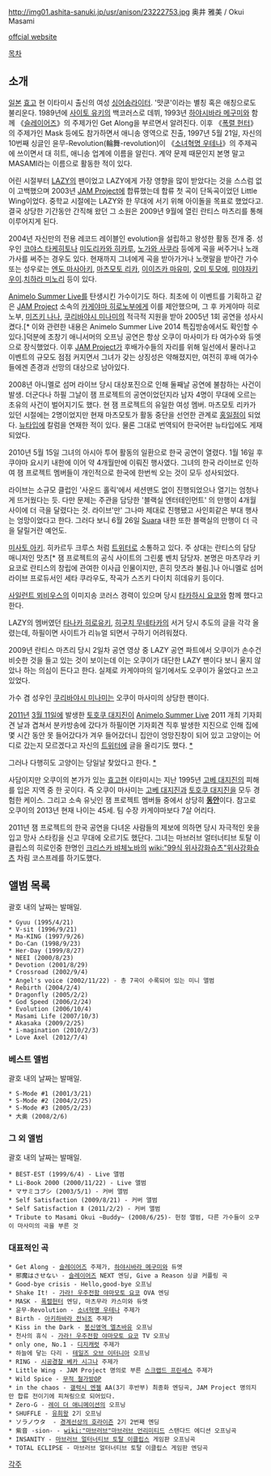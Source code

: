 http://img01.ashita-sanuki.jp/usr/anison/23222753.jpg 奥井 雅美 / Okui Masami

[http://www.makusonia.com/ offcial website]

[[목차]]

== 소개 ==
[[일본]] [[효고]] 현 이타미시 출신의 여성 [[싱어송라이터]]. '맛쿤'이라는 별칭 혹은 애칭으로도 불리운다. 1989년에 [[사이토 유키]]의 백코러스로 데뷔, 1993년 [[하야시바라 메구미]]와 함께 《[[슬레이어즈]]》의 주제가인 Get Along을 부르면서 알려진다. 이후 《[[폭렬 헌터]]》의 주제가인 Mask 등에도 참가하면서 애니송 영역으로 진출, 1997년 5월 21일, 자신의 10번째 싱글인 윤무-Revolution(輪舞-revolution)이 《[[소녀혁명 우테나]]》의 주제곡에 쓰이면서 대 히트, 애니송 업계에 이름을 알린다. 계약 문제 때문인지 본명 말고 MASAMI라는 이름으로 활동한 적이 있다.

어린 시절부터 [[LAZY]]의 팬이었고 LAZY에게 가장 영향을 많이 받았다는 것을 스스럼 없이 고백했으며 2003년 [[JAM Project]]에 합류했는데 합류 첫 곡이 단독곡이었던 Little Wing이었다. 중학교 시절에는 LAZY와 한 무대에 서기 위해 아이돌을 목표로 했었다고. 결국 상당한 기간동안 간직해 왔던 그 소원은 2009년 9월에 열린 란티스 마츠리를 통해 이루어지게 된다.

2004년 자신만의 전용 레코드 레이블인 evolution을 설립하고 왕성한 활동 전개 중. 성우인 [[코야스 타케히토]]나 [[미도리카와 히카루]], [[노가와 사쿠라]] 등에게 곡을 써주거나 노래가사를 써주는 경우도 있다. 현재까지 그녀에게 곡을 받아가거나 노랫말을 받아간 가수 또는 성우로는 [[엔도 마사아키]], [[마츠모토 리카]], [[이이즈카 마유미]], [[오미 토모에]], [[미야자키 우이]].[[치하라 미노리]] 등이 있다.

[[Animelo Summer Live]]를 탄생시킨 가수이기도 하다. 최초에 이 이벤트를 기획하고 같은 [[JAM Project]] 소속의 [[카게야마 히로노부]]에게 이를 제안했으며, 그 후 카게야마 히로노부, [[미즈키 나나]], [[쿠리바야시 미나미]]의 적극적 지원을 받아 2005년 1회 공연을 성사시켰다.[* 이와 관련한 내용은 Animelo Summer Live 2014 특집방송에서도 확인할 수 있다.]덕분에 초창기 애니서머의 오프닝 공연은 항상 오쿠이 마사미가 타 여가수와 듀엣으로 장식했었다. 이후 [[JAM Project]]가 후배가수들의 자리를 위해 일선에서 물러나고 이벤트의 규모도 점점 커지면서 그녀가 갖는 상징성은 약해졌지만, 여전히 후배 여가수들에겐 존경과 선망의 대상으로 남아있다.

2008년 아니멜로 섬머 라이브 당시 대상포진으로 인해 둘째날 공연에 불참하는 사건이 발생. 더군다나 하필 그날이 잼 프로젝트의 공연이었던지라 남자 4명이 무대에 오르는 초유의 사건이 벌어지기도 했다. 현 잼 프로젝트의 유일한 여성 멤버. 마츠모토 리카가 있던 시절에는 2명이었지만 현재 마츠모토가 활동 중단을 선언한 관계로 [[홍일점]]이 되었다. [[뉴타입]]에 칼럼을 연재한 적이 있다. 물론 그대로 번역되어 한국어판 뉴타입에도 게재되었다.

2010년 5월 15일 그녀의 아시아 투어 활동의 일환으로 한국 공연이 열렸다. 1월 16일 후쿠야마 요시키 내한에 이어 약 4개월만에 이뤄진 행사였다. 그녀의 한국 라이브로 인하여 잼 프로젝트 멤버들이 개인적으로 한국에 한번씩 오는 것이 모두 성사되었다.

라이브는 소규모 클럽인 '사운드 홀릭'에서 세션맨도 없이 진행되었으나 열기는 엄청나게 뜨거웠다는 듯. 다만 문제는 주관을 담당한 '블랙실 엔터테인먼트' 의 만행이 4개월 사이에 더 극을 달렸다는 것. 라이브'만' 그나마 제대로 진행됐고 사인회같은 부대 행사는 엉망이었다고 한다. 그러다 보니 6월 26일 [[Suara]] 내한 또한 블랙실의 만행이 더 극을 달릴거란 예언도.

[[미사토 아키]]. 히카르두 크루스 처럼 [[트위터]]로 소통하고 있다. 주 상대는 란티스의 담당 매니저인 맛츠[* 잼 프로젝트의 공식 사이트의 그린룸 벤치 담당자. 본명은 마츠무라 키요코로 란티스의 창립에 관여한 이사급 인물이지만, 흔히 맛츠라 불림.]나 아니멜로 섬머 라이브 프로듀서인 세타 쿠라우도, 작곡가 스즈키 다이치 히데유키 등이다.

[[사일런트 뫼비우스]]의 이미지송 코러스 경력이 있으며 당시 [[타카하시 요코]]와 함께 했다고 한다.

LAZY의 멤버였던 [[타나카 히로유키]], [[히구치 무네타카]]의 서거 당시 추도의 글을 각각 올렸는데, 하필이면 사이트가 리뉴얼 되면서 구하기 어려워졌다.

2009년 란티스 마츠리 당시 2일차 공연 영상 중 LAZY 공연 파트에서 오쿠이가 손수건 비슷한 것을 들고 있는 것이 보이는데 이는 오쿠이가 대단한 LAZY 팬이다 보니 울지 않았나 하는 의심이 든다고 한다. 실제로 카게야마의 일기에서도 오쿠이가 울었다고 쓰고 있었다.

가수 겸 성우인 [[쿠리바야시 미나미]]는 오쿠이 마사미의 상당한 팬이다.

[[2011년]] [[3월 11일]]에 발생한 [[토호쿠 대지진]]이 [[Animelo Summer Live]] 2011 개최 기자회견 날과 겹쳐서 분카방송에 갔다가 하필이면 기자회견 직후 발생한 지진으로 인해 집에 몇 시간 동안 못 들어갔다가 겨우 들어갔더니 집안이 엉망진창이 되어 있고 고양이는 어디로 갔는지 모르겠다고 자신의 [[트위터]]에 글을 올리기도 했다. [http://twitter.com/#!/LoveLoveDragon/status/46152758470000640 *]

그러나 다행히도 고양이는 당일날 찾았다고 한다.
[http://twitter.com/#!/LoveLoveDragon/status/46198897609158656 *]

사담이지만 오쿠이의 본가가 있는 [[효고]]현 이타미시는 지난 1995년 [[고베 대지진]]의 피해를 입은 지역 중 한 곳이다. 즉 오쿠이 마사미는 [[고베 대지진]]과 [[토호쿠 대지진]]을 모두 경험한 케이스. 그리고 소속 유닛인 잼 프로젝트 멤버들 중에서 상당히 '''[[동안]]'''이다. 참고로 오쿠이의 2013년 현재 나이는 45세. 팀 수장 카게야마보다 7살 어리다.

2011년 잼 프로젝트의 한국 공연을 다녀온 사람들의 제보에 의하면 당시 자극적인 옷을 입고 망사 스타킹을 신고 무대에 오르기도 했단다. 그녀는 마브러브 얼터너티브 토탈 이클립스의 히로인중 한명인 [[크리스카 뱌체노바]]의 [[wiki:"99식 위사강화슈츠"위사강화슈츠]] 차림 코스프레를 하기도했다.

== 앨범 목록 ==
괄호 내의 날짜는 발매일.
 * Gyuu (1995/4/21)
 * V-sit (1996/9/21)
 * Ma-KING (1997/9/26)
 * Do-Can (1998/9/23)
 * Her-Day (1999/8/27)
 * NEEI (2000/8/23)
 * Devotion (2001/8/29)
 * Crossroad (2002/9/4)
 * Angel's voice (2002/11/22) - 총 7곡이 수록되어 있는 미니 앨범
 * Rebirth (2004/2/4)
 * Dragonfly (2005/2/2)
 * God Speed (2006/2/24)
 * Evolution (2006/10/4)
 * Masami Life (2007/10/3)
 * Akasaka (2009/2/25)
 * i-magination (2010/2/3)
 * Love Axel (2012/7/4)

=== 베스트 앨범 ===
괄호 내의 날짜는 발매일.
 * S-Mode #1 (2001/3/21)
 * S-Mode #2 (2004/2/25)
 * S-Mode #3 (2005/2/23)
 * 大奥 (2008/2/6)

=== 그 외 앨범 ===
괄호 내의 날짜는 발매일.
 * BEST-EST (1999/6/4) - Live 앨범
 * Li-Book 2000 (2000/11/22) - Live 앨범
 * マサミコブシ (2003/5/1) - 커버 앨범
 * Self Satisfaction (2009/8/21) - 커버 앨범
 * Self Satisfaction Ⅱ (2011/2/2) - 커버 앨범
 * Tribute to Masami Okui ~Buddy~ (2008/6/25)- 헌정 앨범, 다른 가수들이 오쿠이 마사미의 곡을 부른 것

=== 대표적인 곡 ===
 * Get Along - [[슬레이어즈]] 주제가, [[하야시바라 메구미]]와 듀엣
 * 邪魔はさせない - [[슬레이어즈]] NEXT 엔딩, Give a Reason 싱글 커플링 곡
 * Good-bye crisis - Hello,good-bye 오프닝
 * Shake It! - [[가라! 우주전함 야마모토 요코]] OVA 엔딩
 * MASK - [[폭렬헌터]] 엔딩, 마츠무라 카스미와 듀엣
 * 윤무-Revolution - [[소녀혁명 우테나]] 주제가
 * Birth - [[아키하바라 전뇌조]] 주제가
 * Kiss in the Dark - [[봉신영역 엘츠바유]] 오프닝
 * 천사의 휴식 - [[가라! 우주전함 야마모토 요코]] TV 오프닝
 * only one, No.1 - [[디지캐럿]] 주제가
 * 하늘에 닿는 다리 - [[테일즈 오브 이터니아]] 오프닝
 * RING - [[시공경찰 베카 시그나]] 주제가
 * Little Wing - JAM Project 명의로 부른 [[스크랩드 프린세스]] 주제가
 * Wild Spice - [[무적 철가방]]OP
 * in the chaos - [[갤럭시 엔젤]] AA(3기 후반부) 최종화 엔딩곡, JAM Project 명의지만 합류 전이기에 피쳐링으로 되어있다.
 * Zero-G - [[레이 더 애니메이션]]의 오프닝
 * SHUFFLE - [[유희왕]] 2기 오프닝
 * ソラノウタ  - [[경계선상의 호라이즌]] 2기 2번째 엔딩
 * 紫音 -sion- - [[wiki:"마브러브"마브러브 언리미티드]] 스탠다드 에디션 오프닝곡
 * INSANITY - [[마브러브 얼터너티브 토탈 이클립스]] 게임판 오프닝곡
 * TOTAL ECLIPSE - 마브러브 얼터너티브 토탈 이클립스 게임판 엔딩곡

[[각주]]
